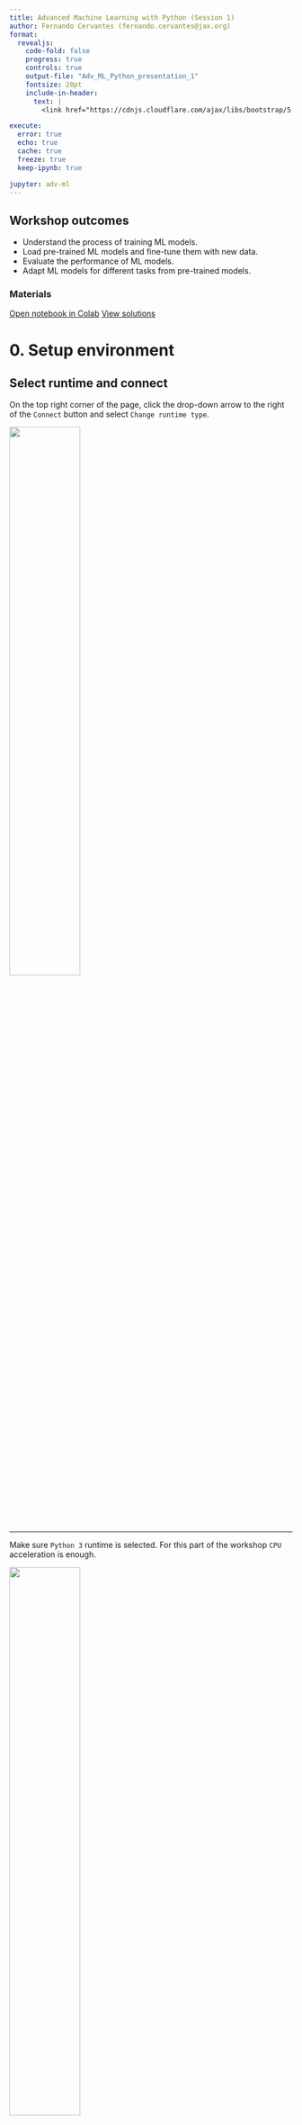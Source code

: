 ```yaml
---
title: Advanced Machine Learning with Python (Session 1)
author: Fernando Cervantes (fernando.cervantes@jax.org)
format: 
  revealjs:
    code-fold: false
    progress: true
    controls: true
    output-file: "Adv_ML_Python_presentation_1"
    fontsize: 20pt
    include-in-header: 
      text: |
        <link href="https://cdnjs.cloudflare.com/ajax/libs/bootstrap/5.3.3/css/bootstrap.min.css" rel ="stylesheet" integrity="sha512-jnSuA4Ss2PkkikSOLtYs8BlYIeeIK1h99ty4YfvRPAlzr377vr3CXDb7sb7eEEBYjDtcYj+AjBH3FLv5uSJuXg==" crossorigin="anonymous">

execute:
  error: true
  echo: true
  cache: true
  freeze: true
  keep-ipynb: true

jupyter: adv-ml
---
```



## Workshop outcomes

* Understand the process of training ML models.
*	Load pre-trained ML models and fine-tune them with new data.
*	Evaluate the performance of ML models.
*	Adapt ML models for different tasks from pre-trained models.

### Materials

[Open notebook in Colab](https://colab.research.google.com/drive/1c0Qw8ICTIl2yE2ChJZ4Fi6QNIoVUeWCx){.btn .btn-outline-primary .btn role="button" target=”_blank”} [View solutions](https://colab.research.google.com/drive/1QyVxdnwNrP1uGnsosClYsQ1hf7pF5ARF){.btn .btn-outline-primary .btn role="button" target=”_blank”}

# 0. Setup environment

## Select runtime and connect


On the top right corner of the page, click the drop-down arrow to the right of the `Connect` button and select `Change runtime type`.

![](../imgs/connect_runtime.png){width=50%}

---

Make sure `Python 3` runtime is selected. For this part of the workshop `CPU` acceleration is enough.

![](../imgs/select_runtime.png){width=50%}

---

Now we can connect to the runtime by clicking `Connect`. This will create a **V**irtual **M**achine (**VM**) with compute resources we can use for a limited amount of time.

![](../imgs/connect.png){height=25%}

:::{.callout-caution}
In free Colab accounts these resources are not guaranteed and can be taken away without notice (preemptible machines).

Data stored in this runtime will be lost if not moved into other storage when the runtime is deleted.
:::

# 1. What is **M**achine **L**earning (**ML**)?

---

## **M**achine **L**earning (**ML**)

Sub-field of **Artificial Intelligence** that develops methods to address tasks that require human intelligence

![](../imgs/Diagram_AI.png){width=50%}


## Artificial intelligence tasks

---

## Common tasks

:::: {.columns}

::: {.column width="30%"}

**Classification** 


![](../imgs/Object.png)

what is this?

:::

::: {.column width="30%"}

**Detection** 

![](../imgs/Detect.png)

where is something?

:::

::: {.column width="30%"}

**Segmentation**

![](../imgs/Segment.png)

where *specifically* is something?

:::

::::

---

### More tasks addressed in recent years

* Style transference

* Compression of image/video/etc...

* Generation of content

* Language processing

# Types of machine learning

---

## Types of machine learning

### Depending on how the model is trained

* Supervised

* Unsupervised

* Weakly supervised

* Reinforced

* ...

::: {.notes}
Supervised learning: teach the machine to perform a task with a set of inputs and their respective expected outcome ($X$, $Y$).

Unsupervised learning: let the machine learn to perform a task on its own ($X$) without any specific expected outcome.

Weakly supervised: teach the machine to perform a task using a limited set of expected outcomes.

Reinforced learning: let the machine learn to perform a task on its own, then give it a reward relative to its performance.
:::


# Inputs and outputs

---

## Inputs and outputs

For a task, we want to *model* the **outcome/output** ($y$) obtained by a given **input** ($x$)

$f(x) \approx y$

::: {.callout-note}
The complete set of ($x$, $y$) pairs is known as dataset ($X$, $Y$).
:::

::: {.callout-note}
Inputs can be virtually anything, including images, texts, video, audio, electrical signals, etc.

While outputs are expected to be some meaningful piece of information, such as a category, position, value, etc.
:::

---

## Use case: Image classification with the CIFAR-100 dataset

```python
#| echo: false
cifar100_categories = [
  'apple',  # id 0
  'aquarium_fish',
  'baby',
  'bear',
  'beaver',
  'bed',
  'bee',
  'beetle',
  'bicycle',
  'bottle',
  'bowl',
  'boy',
  'bridge',
  'bus',
  'butterfly',
  'camel',
  'can',
  'castle',
  'caterpillar',
  'cattle',
  'chair',
  'chimpanzee',
  'clock',
  'cloud',
  'cockroach',
  'couch',
  'crab',
  'crocodile',
  'cup',
  'dinosaur',
  'dolphin',
  'elephant',
  'flatfish',
  'forest',
  'fox',
  'girl',
  'hamster',
  'house',
  'kangaroo',
  'computer_keyboard',
  'lamp',
  'lawn_mower',
  'leopard',
  'lion',
  'lizard',
  'lobster',
  'man',
  'maple_tree',
  'motorcycle',
  'mountain',
  'mouse',
  'mushroom',
  'oak_tree',
  'orange',
  'orchid',
  'otter',
  'palm_tree',
  'pear',
  'pickup_truck',
  'pine_tree',
  'plain',
  'plate',
  'poppy',
  'porcupine',
  'possum',
  'rabbit',
  'raccoon',
  'ray',
  'road',
  'rocket',
  'rose',
  'sea',
  'seal',
  'shark',
  'shrew',
  'skunk',
  'skyscraper',
  'snail',
  'snake',
  'spider',
  'squirrel',
  'streetcar',
  'sunflower',
  'sweet_pepper',
  'table',
  'tank',
  'telephone',
  'television',
  'tiger',
  'tractor',
  'train',
  'trout',
  'tulip',
  'turtle',
  'wardrobe',
  'whale',
  'willow_tree',
  'wolf',
  'woman',
  'worm'
]
```

- [ ] Load the CIFAR-100 dataset from torchvision.datasets

```python
import torch
import torchvision

cifar_ds = torchvision.datasets.CIFAR100(root="/tmp", train=True, download=True)
```

- [ ] Explore the CIFAR-100 dataset
``` python
x_im, y = cifar_ds[0]

len(cifar_ds), type(x_im), type(y)
```

```python
#| echo: false
print("y = %i (%s)" % (y, cifar100_categories[y]))
x_im.resize((x_im.height * 2, x_im.width * 2)).show()
```

# Introduction to PyTorch

## What is a tensor (PyTorch)?

A tensor is a multi-dimensional array. In PyTorch, this comes from a generalization of the notation of variables that exists on more than two dimensions.

*   zero-dimensional variables are points,
*   one-dimensional variables are vectors,
*   two-dimensional variables are matrices,
*   and three or more dimensional variables, are tensors.

``` python
import torch

x0 = torch.Tensor([7]) # This is a point

x1 = torch.Tensor([15, 64, 123]) # This is a vector

x2 = torch.Tensor([[3, 6, 5],
                   [7, 9, 12],
                   [10, 33, 1]]) # This is a matrix

x3 = torch.Tensor([[[[1, 0, 0],
                     [0, 1, 0],
                     [0, 0, 1]],
                    [[2, 0, 1],
                     [0, 2, 3],
                     [4, 1, 5]]]]) # This is a tensor
```

---

- [ ] Convert the example image `x_im` to a PyTorch tensor, and cast it to floating point data type

::: {.callout-tip}
We can use the utilities in `torchvision` to convert an image from PIL to tensor
:::

```python
from torchvision.transforms.v2 import PILToTensor

pre_process = PILToTensor()

x = pre_process(x_im)

x = x.float()

type(x), x.shape, x.dtype, x.min(), x.max()
```

::: {.callout-note}
For convenience, PyTorch's tensors have their channels axis before the spatial axes.
:::

---

- [ ] Create a composed transformation to carry out the conversion, casting to float, and rescaling to $[0, 1]$ range in the same function.

```python
from torchvision.transforms.v2 import Compose, PILToTensor, ToDtype

pre_process = Compose([
  PILToTensor(),
  ToDtype(torch.float32, scale=True)
])

x = pre_process(x_im)

type(x), x.shape, x.dtype, x.min(), x.max()
```

::: {.callout-note}
For convenience, PyTorch's tensors have their channels axis before the spatial axes.
:::

---

## Exercise: Add the preprocessing pipeline to the CIFAR-100 dataset

- [ ] Re-load the CIFAR-100 dataset, this time passing the `pre_process` function as argument.

``` python
cifar_ds = torchvision.datasets.CIFAR100(root="/tmp", train=True, download=True, transform=pre_process)
```

# Training, Validation, and Test data

---

## Training set

The examples ($x$, $y$) used to teach a machine/model to perform a task

---

## Validation set

Used to measure the performance of a model during training

This subset is not used for training the model, so it is *unseen* data.

::: {.notes}
This is a subset from the *training set* and can be used to test the generalization capacity of the model or to select the best configuration of a model.
:::

---

## Test set

This set of samples is **not** used when training

Its purpose is to measure the *generalization* capacity of the model

---

## Exercise: Load the test set and split the train set into train and validation subsets

- [ ] Load the CIFAR-100 test set

``` python
cifar_test_ds = torchvision.datasets.CIFAR100(root="/tmp", train=False, download=True, transform=pre_process)
```

- [ ] Split the training set into train and validation subsets

``` python
from torch.utils.data import random_split

cifar_train_ds, cifar_val_ds = random_split(cifar_ds, (40_000, 10_000))
```

# **D**eep **L**earning (**DL**) models

---

## Deep Learning (DL) models

Models that construct knowledge in a hierarchical manner are considered **deep models**.

![<a href=https://www.mdpi.com/595982>From Cervantes-Sanchez et al.</a>](https://www.mdpi.com/applsci/applsci-09-05507/article_deploy/html/images/applsci-09-05507-g003-550.jpg){height=50%}

---

## Exercise: Create a Logisic Regression model with PyTorch {.scrollable}

- [ ] Use the `nn` (Neural Networks) module from `pytorch` to create a Logistic Regression model

```python
import torch.nn as nn

lr_clf_1 = nn.Linear(in_features=3 * 32 * 32, out_features=100, bias=True)
lr_clf_2 = nn.Softmax()
```

- [ ] *Feed* the model with a sample `x`

::: {.callout-important}
We have to *reshape* `x` before feeding it to the model because `x` is an image with axes: Channels, Height, Width (CHW), but the Logistic Regression input should be a vector.
:::

```python
y_hat = lr_clf_2( lr_clf_1( x.reshape(1, -1) ))

type(y_hat), y_hat.shape, y_hat.dtype
```

---

## Exercise: Create a MultiLayer Perceptron (MLP) model with PyTorch {.scrollable}

- [ ] Use the `nn.Sequential` module to build sequential models

```python
mlp_clf = nn.Sequential(
  nn.Linear(in_features=3 * 32 * 32, out_features=1024, bias=True),
  nn.Tanh(),
  nn.Linear(in_features=1024, out_features=100, bias=True),
  nn.Softmax()
)
```

- [ ] *Feed* the model with a sample `x`

```python
y_hat = mlp_clf(x.reshape(1, -1))

type(y_hat), y_hat.shape, y_hat.dtype
```

# Model optimization

---

## Model fitting/training

Models behavior depends directly on the value of their set of parameters $\theta$.

* $f(x) \approx y$
* $f_\theta(x) = y + \epsilon = \hat{y}$

::: {.callout-note}
As models increase their number of parameters, they become more *complex*
:::

**Training** is the process of optimizing the values of $\theta$

::: {.notes}
Training is often an expensive process in terms of computational resources and time.
:::

# Loss function

---

## Loss function

This is measure of the difference between the expected outputs and the predictions made by a model $L(Y, \hat{Y})$.

::: {.callout-note}
We look for *smooth* loss functions for which we can compute their gradient
:::

---

## 11.1 Loss function for regression

In the case of regression tasks we generally use the Mean Squared Error (MSE).

$MSE=\frac{1}{N}\sum \left(Y - \hat{Y}\right)^2$

---

## Loss function for classification

And for classification tasks we use the **C**ross **E**ntropy (**CE**) function.

$CE = -\frac{1}{N}\sum\limits_i^N\sum\limits_k^C y_{i,k} log(\hat{y_{i,k}})$

where $C$ is the number of classes.

::: {.callout-note}
For the binary classification case:

$BCE = -\frac{1}{N}\sum\limits_i^N \left(y_i log(\hat{y_i}) + (1 - y_i) log(1 - \hat{y_i})\right)$
:::

---

## Exercise: Define the loss function for the CIFAR-100 classification problem

- [ ] Define a Cross Entropy loss function with `nn.CrossEntropyLoss`

```python
loss_fun = nn.CrossEntropyLoss()
```

- [ ] Remove the `nn.Softmax` layer from the MLP model.

::: {.callout-note}
According to the PyTorch documentation, the CrossEntropyLoss function takes as inputs the *logits* of the probabilities and not the probabilities themselves.
So, we don't need to *squash* the output of the MLP model.
:::

``` python
mlp_clf = nn.Sequential(
  nn.Linear(in_features=3 * 32 * 32, out_features=1024, bias=True),
  nn.Tanh(),
  nn.Linear(in_features=1024, out_features=100, bias=True),
  # nn.Softmax() # <- remove this line
)
```

---

## Exercise: Define the loss function for the CIFAR-100 classification problem

- [ ] Measure the prediction loss (error) of our MLP with respect to the grund-truth

::: {.callout-important}
We are using a PyTorch loss function, and it expects PyTorch's tensors as arguments, so we have to convert `y` to tensor before computing the loss function.
:::

``` python
loss = loss_fun(y_hat, torch.LongTensor([y]))

loss
```

# Gradient based optimization

---

## Gradient based optimization

*Gradient*-based methods are able to fit large numbers of parameters when using a *smooth* Loss function as target.

::: {.callout-note}
We compute the gradient of the loss function with respect to the model parameters using the chain rule from calculous.
Generally, this is managed by the machine learning packages such as PyTorch and Tensorflow with a method called *back propagation*.
:::

### **Gradient Descent**

* $\theta^{t+1} = \theta^t - \eta \nabla_\theta L(Y, \hat{Y})$

---

## Exercise: Compute the gradient of the loss function with respect to the parameters of the MLP.

- [ ] Check what are the gradients of the MLP parameters before back propagating the gradient.

``` python
mlp_clf[0].bias.grad
```

- [ ] Compute the gradient of the loss function with respect to the MLP parameters.

::: {.callout-note}
To *back propagate* the gradients we use the `loss.backward()` method of the loss function.
:::

``` python
loss = loss_fun(y_hat, torch.LongTensor([y]))

loss.backward()
```

- [ ] Verify that the gradients have been propagated to the model parameters.

``` python
mlp_clf[0].bias.grad
```

---

## Stochastic methods

::: {.callout-caution}
The Gradient descent method require to obtain the Loss function for the whole training set before doing a single update.

This can be inefficient when large volumes of data are used for training the model.
:::

* These methods use a relative small sample from the training data called *mini-batch* at a time.

* This reduces the amount of memory used for computing intermediate operations carried out during optimization process.

---

## **S**tochastic **G**radient **D**escent (**SGD**)

::: {.notes}
This strategy defines $\theta$'s' update rule for iteration $t+1$ using a *mini-batch* sampled at random from the training set as follows.
:::

* $\theta^{t+1} = \theta^t - \eta \nabla_\theta L(Y_{b}, \hat{Y_{b}})$

* $\eta$ controls the update we perform on the current parameter's values

::: {.callout-note}
This parameter in Deep Learning is known as the **learning rate**
:::

---

## Training with mini-batches

::: {.callout-note}
PyTorch can operate efficiently on multiple inputs at the same time.
To do that, we can use a `DataLoader` to serve mini-batches of inputs.
:::

---

## Exercise: Train the MLP classifier

- [ ] Use a `DataLoader` to serve mini-batches of images to train our MLP.

``` python
from torch.utils.data import DataLoader

cifar_train_dl = DataLoader(cifar_train_ds, batch_size=128, shuffle=True)
cifar_val_dl = DataLoader(cifar_val_ds, batch_size=256)
cifar_test_dl = DataLoader(cifar_test_ds, batch_size=256)
```

- [ ] Create a Stochastic Gradient Descent optimizer for our MLP classifier.

```python
import torch.optim as optim

optimizer = optim.SGD(mlp_clf.parameters(), lr=0.01, )
```

---

## Exercise: Train the MLP classifier {.scrollable}

- [ ] Implement the *training-loop* to fit the parameters of our MLP classifier.

::: {.callout-note}
Gradients are accumulated on every iteration, so we need to reset the accumulator with `optimizer.zero_grad()` for every new batch.
:::

::: {.callout-note}
To perform get the new iteration's parameter values $\theta^{t+1}$ we use `optimizer.step()` to compute the update step.
:::

```.python
mlp_clf.train()
for x, y in cifar_train_dl:
  optimizer.zero_grad()

  y_hat = mlp_clf( x.reshape(-1, 3 * 32 * 32) ) # Reshape it into a batch of vectors

  loss = loss_fun(y_hat, y)

  loss.backward()

  optimizer.step()
```
```python
#| echo: false
mlp_clf.train()
for x, y in cifar_train_dl:
  optimizer.zero_grad()

  y_hat = mlp_clf( x.reshape(-1, 3 * 32 * 32) ) # Reshape it into a batch of vectors

  loss = loss_fun(y_hat, y)

  loss.backward()

  optimizer.step()
```

---

## Exercise: Train the MLP classifier and track the training and validation loss

- [ ] Save the loss function of each batch and the overall average loss during training.

::: {.callout-note}
To extract the loss function's value without anything else attached use `loss.item()`.
:::

```.python
train_loss = []
train_loss_avg = 0
total_train_samples = 0

mlp_clf.train()
for x, y in cifar_train_dl:
  optimizer.zero_grad()

  y_hat = mlp_clf( x.reshape(-1, 3 * 32 * 32) ) # Reshape it into a batch of vectors

  loss = loss_fun(y_hat, y)

  train_loss.append(loss.item())
  train_loss_avg += loss.item() * len(x)
  total_train_samples += len(x)

  loss.backward()

  optimizer.step()

train_loss_avg /= total_train_samples
```
```python
#| echo: false
train_loss = []
train_loss_avg = 0
total_train_samples = 0

mlp_clf.train()
for x, y in cifar_train_dl:
  optimizer.zero_grad()

  y_hat = mlp_clf( x.reshape(-1, 3 * 32 * 32) ) # Reshape it into a batch of vectors

  loss = loss_fun(y_hat, y)

  train_loss.append(loss.item())
  train_loss_avg += loss.item() * len(x)
  total_train_samples += len(x)

  loss.backward()

  optimizer.step()

train_loss_avg /= total_train_samples
```

---

## Exercise: Train the MLP classifier and track the training and validation loss
- [ ] Compute the average loss function for the validation set.

::: {.callout-note}
Because we don't train the model with the validation set, back-propagation and optimization steps are not needed.

Additionally, we wrap the loop `with torch.no_grad()` to prevent the generation of gradients that could fill the memory unnecessarily.
:::

``` .python
val_loss_avg = 0
total_val_samples = 0

mlp_clf.eval()
with torch.no_grad():
  for x, y in cifar_val_dl:
    y_hat = mlp_clf( x.reshape(-1, 3 * 32 * 32) ) # Reshape it into a batch of vectors
    loss = loss_fun(y_hat, y)

    val_loss_avg += loss.item() * len(x)
    total_val_samples += len(x)

val_loss_avg /= total_val_samples
```
``` python
#| echo: false
val_loss_avg = 0
total_val_samples = 0

mlp_clf.eval()
with torch.no_grad():
  for x, y in cifar_val_dl:
    y_hat = mlp_clf( x.reshape(-1, 3 * 32 * 32) ) # Reshape it into a batch of vectors
    loss = loss_fun(y_hat, y)

    val_loss_avg += loss.item() * len(x)
    total_val_samples += len(x)

val_loss_avg /= total_val_samples
```

---

## Exercise: Train the MLP classifier and track the training and validation loss

- [ ] Plot the training loss for this *epoch*.

``` python
import matplotlib.pyplot as plt

plt.plot(train_loss, "b-", label="Training loss")
plt.plot([0, len(train_loss)], [train_loss_avg, train_loss_avg], "r:", label="Average training loss")
plt.plot([0, len(train_loss)], [val_loss_avg, val_loss_avg], "b:", label="Average validation loss")
plt.legend()
plt.show()
```

---

## Exercise: Train the MLP classifier and track the training and validation loss through several *epochs* {.scrollable}

```.python
num_epochs = 10
train_loss = []
val_loss = []

for e in range(num_epochs):
  train_loss_avg = 0
  total_train_samples = 0

  mlp_clf.train()
  for x, y in cifar_train_dl:
    optimizer.zero_grad()

    y_hat = mlp_clf( x.reshape(-1, 3 * 32 * 32) ) # Reshape it into a batch of vectors

    loss = loss_fun(y_hat, y)

    train_loss_avg += loss.item() * len(x)
    total_train_samples += len(x)

    loss.backward()

    optimizer.step()

  train_loss_avg /= total_train_samples
  train_loss.append(train_loss_avg)

  val_loss_avg = 0
  total_val_samples = 0

  mlp_clf.eval()
  with torch.no_grad():
    for x, y in cifar_val_dl:
      y_hat = mlp_clf( x.reshape(-1, 3 * 32 * 32) ) # Reshape it into a batch of vectors
      loss = loss_fun(y_hat, y)

      val_loss_avg += loss.item() * len(x)
      total_val_samples += len(x)

  val_loss_avg /= total_val_samples
  val_loss.append(val_loss_avg)
```
```python
#| echo: false
num_epochs = 5
train_loss = []
val_loss = []

for e in range(num_epochs):
  train_loss_avg = 0
  total_train_samples = 0

  mlp_clf.train()
  for x, y in cifar_train_dl:
    optimizer.zero_grad()

    y_hat = mlp_clf( x.reshape(-1, 3 * 32 * 32) ) # Reshape it into a batch of vectors

    loss = loss_fun(y_hat, y)

    train_loss_avg += loss.item() * len(x)
    total_train_samples += len(x)

    loss.backward()

    optimizer.step()

  train_loss_avg /= total_train_samples
  train_loss.append(train_loss_avg)

  val_loss_avg = 0
  total_val_samples = 0

  mlp_clf.eval()
  with torch.no_grad():
    for x, y in cifar_val_dl:
      y_hat = mlp_clf( x.reshape(-1, 3 * 32 * 32) ) # Reshape it into a batch of vectors
      loss = loss_fun(y_hat, y)

      val_loss_avg += loss.item() * len(x)
      total_val_samples += len(x)

  val_loss_avg /= total_val_samples
  val_loss.append(val_loss_avg)
```

---

## Exercise: Show the progress of the training throughout the epochs

- [ ] Plot the average train and validation losses

``` python
import matplotlib.pyplot as plt

plt.plot(train_loss, "b-", label="Average training loss")
plt.plot(val_loss, "r-", label="Average validation loss")
plt.legend()
plt.show()
```

# Performance metrics

---

## Performance metrics

Used to measure how good or bad a model carries out a task

* $f(x) \approx y$

* $f(x) = y + \epsilon = \hat{y}$

::: {.notes}
Given the set of parameters, as well as other factors, the output of a model can deviate from the expected outcome. So, the actual output of a model is $f(x) = \hat{y}$.
:::

::: {.callout-note}
The output $\hat{y}$ is called **prediction ** given the context taken from statistical regression analysis.
:::

::: {.callout-important}
Selecting the correct performance metrics depends on the training type, task, and even the distribution of the data.
:::

---

## Exercise: Measure the accuracy of the MLP trained to classify images from CIFAR-100 {.scrollable}

- [ ] Install the `torchmetrics` package.

``` .python
!pip install torchmetrics
```

- [ ] Compute the average accuracy for the Train set.

``` python
from torchmetrics.classification import Accuracy

mlp_clf.eval()

train_acc_metric = Accuracy(task="multiclass", num_classes=100)

with torch.no_grad():
  for x, y in cifar_train_dl:
    y_hat = mlp_clf( x.reshape(-1, 3 * 32 * 32) )
    train_acc_metric(y_hat.softmax(dim=1), y)

  train_acc = train_acc_metric.compute()

print(f"Training acc={train_acc}")
train_acc_metric.reset()
```

---

## Exercise: Measure the accuracy of the MLP trained to classify images from CIFAR-100 {.scrollable}

- [ ] Compute the average accuracy for the Validation and Test sets.

``` python
val_acc_metric = Accuracy(task="multiclass", num_classes=100)
test_acc_metric = Accuracy(task="multiclass", num_classes=100)

with torch.no_grad():
  for x, y in cifar_val_dl:
    y_hat = mlp_clf( x.reshape(-1, 3 * 32 * 32) )
    val_acc_metric(y_hat.softmax(dim=1), y)

  val_acc = val_acc_metric.compute()

  for x, y in cifar_test_dl:
    y_hat = mlp_clf( x.reshape(-1, 3 * 32 * 32) )
    test_acc_metric(y_hat.softmax(dim=1), y)

  test_acc = test_acc_metric.compute()

print(f"Validation acc={val_acc}")
print(f"Test acc={test_acc}")

val_acc_metric.reset()
test_acc_metric.reset()
```

# **C**onvolutional **N**eural **N**etwork (**CNN** or **ConvNet**)

---

## Convolution layers

The most common operation in DL models for image processing are Convolution operations.

![2D Convolution](https://upload.wikimedia.org/wikipedia/commons/8/85/Convolution_arithmetic_-_Full_padding_no_strides_transposed.gif)

The animation shows the convolution of a 7x7 pixels input image (bottom) with a 3x3 pixels kernel (moving window), that results in a 5x5 pixels output (top).

---

## Exercise: Visualize the effect of the convolution operation

- [ ] Create a convolution layer with `nn.Conv2D` using 3 channels as input, and a single one for output.

``` python
conv_1 = nn.Conv2d(in_channels=3, out_channels=1, kernel_size=7, padding=0, bias=True)

x, _ = next(iter(cifar_train_dl))

fx = conv_1(x)

type(fx), fx.dtype, fx.shape, fx.min(), fx.max()
```

::: {.callout-warning}
The convolution layer is initialized with random values, so the results will vary.
:::

---

## Exercise: Visualize the effect of the convolution operation

- [ ] Create a convolution layer with `nn.Conv2D` using 3 channels as input, and a single one for output.

``` python
plt.rcParams['figure.figsize'] = [5, 5]

fig, ax = plt.subplots(1, 2)
ax[0].imshow(x[0].permute(1, 2, 0))
ax[1].imshow(fx.detach()[0, 0], cmap="gray")
plt.show()
```

::: {.callout-important}
By default, outputs from PyTorch modules are tracked for back-propagation.

To visualize it with `matplotlib` we have to `.detach()` the tensor first.
:::

---

## Exercise: Visualize the effect of the convolution operation

- [ ] Visualize the weights of the convolution layer.

``` python
conv_1.weight.shape
```

``` python
fig, ax = plt.subplots(2, 2)
ax[0, 0].imshow(conv_1.weight.detach()[0, 0], cmap="gray")
ax[0, 1].imshow(conv_1.weight.detach()[0, 1], cmap="gray")
ax[1, 0].imshow(conv_1.weight.detach()[0, 2], cmap="gray")
ax[1, 1].set_axis_off()
plt.show()
```

---

## Exercise: Visualize the effect of the convolution operation

- [ ] Modify the weights of the convolution layer.

``` python
conv_1 = nn.Conv2d(in_channels=3, out_channels=1, kernel_size=3, padding=0, bias=False)

conv_1.weight.data[:] = torch.FloatTensor([
  [
    [
      [0, 0, 0],
      [0, 0, 0],
      [0, 0, 0],
    ],
    [
      [0, 0, 0],
      [0, 1, 0],
      [0, 0, 0],
    ],
    [
      [0, 0, 0],
      [0, 0, 0],
      [0, 0, 0],
    ],
  ]
])
```

---

## Exercise: Visualize the effect of the convolution operation

- [ ] Visualize the effects after changing the values.

``` python
fx = conv_1(x)

fig, ax = plt.subplots(1, 2)
ax[0].imshow(x[0].permute(1, 2, 0))
ax[1].imshow(fx.detach()[0].permute(1, 2, 0))
plt.show()
```

Experiment with different values and shapes of the kernel
https://en.wikipedia.org/wiki/Kernel_(image_processing)

---

## Exercise: Visualize the effect of the convolution operation

- [ ] Modify the weights of the convolution layer.

``` python
conv_1 = nn.Conv2d(in_channels=3, out_channels=1, kernel_size=3, padding=0, bias=False)

conv_1.weight.data[:] = torch.FloatTensor([
  [[[0, -1, 0], [-1, 5, -1], [0, -1, 0]],
   [[0, 0, 0], [0, 0, 0], [0, 0, 0]],
   [[0, 0, 0], [0, 0, 0], [0, 0, 0]]]
])

fx = conv_1(x)

fig, ax = plt.subplots(1, 2)
ax[0].imshow(x[0].permute(1, 2, 0))
ax[1].imshow(fx.detach()[0, 0], cmap="gray")
plt.show()
```

Experiment with different values and shapes of the kernel
https://en.wikipedia.org/wiki/Kernel_(image_processing)

---

## Exercise: Visualize the effect of the convolution operation

- [ ] Modify the weights of the convolution layer.

``` python
conv_1 = nn.Conv2d(in_channels=3, out_channels=1, kernel_size=3, padding=0, bias=False)

conv_1.weight.data[:] = torch.FloatTensor([
  [[[1, 0, -1], [1, 0, -1], [1, 0, -1]],
   [[1, 0, -1], [1, 0, -1], [1, 0, -1]],
   [[1, 0, -1], [1, 0, -1], [1, 0, -1]]]
])

fx = conv_1(x)

fig, ax = plt.subplots(1, 2)
ax[0].imshow(x[0].permute(1, 2, 0))
ax[1].imshow(fx.detach()[0, 0], cmap="gray")
plt.show()
```

Experiment with different values and shapes of the kernel
https://en.wikipedia.org/wiki/Kernel_(image_processing)

---

## Examples of popular Deep Learning models in computer vision

* Inception v3 for image classification

![InceptionV3](https://cloud.google.com/static/tpu/docs/images/inceptionv3onc--oview.png)

---

## Examples of popular Deep Learning models in computer vision

* U-Net for cell segmentation

![U-Net](https://lmb.informatik.uni-freiburg.de/people/ronneber/u-net/u-net-architecture.png)

---

## Examples of popular Deep Learning models in computer vision

* LeNet-5 for handwritten digits classification (<a href=http://yann.lecun.com/exdb/publis/pdf/lecun-01a.pdf>LeCun et al.</a>)

![LeNet-5](https://upload.wikimedia.org/wikipedia/commons/6/61/LeNet_architecture.png)
By Daniel Voigt Godoy - <a rel="nofollow" class="external free" href="https://github.com/dvgodoy/dl-visuals/">https://github.com/dvgodoy/dl-visuals/</a>, <a href="https://creativecommons.org/licenses/by/4.0" title="Creative Commons Attribution 4.0">CC BY 4.0</a>, <a href="https://commons.wikimedia.org/w/index.php?curid=150820922">Link</a>

---

## Exercise: Implement and train the LetNet-5 model with PyTorch

- [ ] Build the convolutional neural network using `nn.Sequential`, and the `nn.ReLU()` activation function.

``` python
lenet_clf = nn.Sequential(
    nn.Conv2d(in_channels=3, out_channels=6, kernel_size=5, bias=True),
    nn.ReLU(),
    nn.MaxPool2d(kernel_size=2),
    nn.Conv2d(in_channels=6, out_channels=16, kernel_size=5, bias=True),
    nn.ReLU(),
    nn.MaxPool2d(kernel_size=2),
    nn.Flatten(),
    nn.Linear(in_features=16*5*5, out_features=120, bias=True),
    nn.ReLU(),
    nn.Linear(in_features=120, out_features=84, bias=True),
    nn.ReLU(),
    nn.Linear(in_features=84, out_features=100, bias=True),
)
```

::: {.callout-note}
Pooling layers are used to downsample feature maps to summarize information from large regions.
:::

---

## Exercise: Implement and train the LetNet-5 model with PyTorch

- [ ] Test our implementation.

``` python
y_hat = lenet_clf(x)

type(y_hat), y_hat.dtype, y_hat.shape, y_hat.min(), y_hat.max()
```

---

## Exercise: Implement and train the LetNet-5 model with PyTorch {.scrollable}

- [ ] Train the model to classify images from CIFAR-100.

``` python
num_epochs = 10
train_loss = []
val_loss = []

if torch.cuda.is_available():
  lenet_clf.cuda()

optimizer = optim.SGD(lenet_clf.parameters(), lr=0.01)

for e in range(num_epochs):
  train_loss_avg = 0
  total_train_samples = 0

  lenet_clf.train()
  for x, y in cifar_train_dl:
    optimizer.zero_grad()

    if torch.cuda.is_available():
      x = x.cuda()
    
    y_hat = lenet_clf( x ).cpu()

    loss = loss_fun(y_hat, y)

    train_loss_avg += loss.item() * len(x)
    total_train_samples += len(x)

    loss.backward()

    optimizer.step()

  train_loss_avg /= total_train_samples
  train_loss.append(train_loss_avg)

  val_loss_avg = 0
  total_val_samples = 0

  lenet_clf.eval()
  with torch.no_grad():
    for x, y in cifar_val_dl:
      if torch.cuda.is_available():
        x = x.cuda()
      
      y_hat = lenet_clf( x ).cpu()
      loss = loss_fun(y_hat, y)

      val_loss_avg += loss.item() * len(x)
      total_val_samples += len(x)

  val_loss_avg /= total_val_samples
  val_loss.append(val_loss_avg)
```

---

## Exercise: Implement and train the LetNet-5 model with PyTorch

- [ ] Plot the average train and validation losses

``` python
plt.plot(train_loss, "b-", label="Average training loss")
plt.plot(val_loss, "r-", label="Average validation loss")
plt.legend()
plt.show()
```

---

## Exercise: Implement and train the LetNet-5 model with PyTorch {.scrollable}

- [ ] Compute the average accuracy for the Validation and Test sets.

``` python
lenet_clf.eval()

val_acc_metric = Accuracy(task="multiclass", num_classes=100)
test_acc_metric = Accuracy(task="multiclass", num_classes=100)
train_acc_metric = Accuracy(task="multiclass", num_classes=100)

with torch.no_grad():
  for x, y in cifar_train_dl:
    if torch.cuda.is_available():
      x = x.cuda()
    y_hat = lenet_clf( x ).cpu()
    train_acc_metric(y_hat.softmax(dim=1), y)

  train_acc = train_acc_metric.compute()

  for x, y in cifar_val_dl:
    if torch.cuda.is_available():
      x = x.cuda()
    y_hat = lenet_clf( x ).cpu()
    val_acc_metric(y_hat.softmax(dim=1), y)

  val_acc = val_acc_metric.compute()

  for x, y in cifar_test_dl:
    if torch.cuda.is_available():
      x = x.cuda()
    y_hat = lenet_clf( x ).cpu()
    test_acc_metric(y_hat.softmax(dim=1), y)

  test_acc = test_acc_metric.compute()

print(f"Training acc={train_acc}")
print(f"Validation acc={val_acc}")
print(f"Test acc={test_acc}")

train_acc_metric.reset()
val_acc_metric.reset()
test_acc_metric.reset()
```
